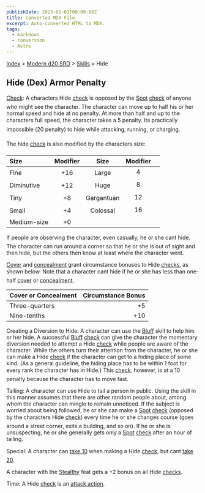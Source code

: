 ```yaml
---
publishDate: 2023-01-02T00:00:00Z
title: Converted MDX File
excerpt: Auto-converted HTML to MDX.
tags:
  - markdown
  - conversion
  - Astro
---
```


[Index](-index) > [Modern d20 SRD](modern-d20-srd-index) > [Skills](modern-d20-srd-skills-index) > Hide

## Hide (Dex) Armor Penalty

[Check](modern-d20-srd-skills-skill-basics-php#skill-check-index): A characters Hide [check](modern-d20-srd-skills-skill-basics-php#skill-check-index) is opposed by the [Spot](modern-d20-srd-skills-spot) [check](modern-d20-srd-skills-skill-basics-php#skill-check-index) of anyone who might see the character. The character can move up to half his or her normal speed and hide at no penalty. At more than half and up to the characters full speed, the character takes a 5 penalty. Its practically impossible (20 penalty) to hide while attacking, running, or charging.

The hide [check](modern-d20-srd-skills-skill-basics-php#skill-check-index) is also modified by the characters size:

| Size        | Modifier |    Size    | Modifier |     |
| :---------- | :------: | :--------: | :------: | --: |
| Fine        |   +16    |   Large    |    4     |     |
| Diminutive  |   +12    |    Huge    |    8     |     |
| Tiny        |    +8    | Gargantuan |    12    |     |
| Small       |    +4    |  Colossal  |    16    |     |
| Medium-size |    +0    |            |          |     |

If people are observing the character, even casually, he or she cant hide. The character can run around a corner so that he or she is out of sight and then hide, but the others then know at least where the character went.

[Cover](modern-d20-srd-combat-cover) and [concealment](modern-d20-srd-combat-concealment) grant circumstance bonuses to Hide [checks](modern-d20-srd-skills-skill-basics-php#skill-check-index), as shown below. Note that a character cant hide if he or she has less than one-half [cover](modern-d20-srd-combat-cover) or [concealment](modern-d20-srd-combat-concealment).

| Cover or Concealment | Circumstance Bonus |
| :------------------- | -----------------: |
| Three-quarters       |                 +5 |
| Nine-tenths          |                +10 |

Creating a Diversion to Hide: A character can use the [Bluff](modern-d20-srd-skills-bluff) skill to help him or her hide. A successful [Bluff](modern-d20-srd-skills-bluff) [check](modern-d20-srd-skills-skill-basics-php#skill-check-index) can give the character the momentary diversion needed to attempt a Hide [check](modern-d20-srd-skills-skill-basics-php#skill-check-index) while people are aware of the character. While the others turn their attention from the character, he or she can make a Hide [check](modern-d20-srd-skills-skill-basics-php#skill-check-index) if the character can get to a hiding place of some kind. (As a general guideline, the hiding place has to be within 1 foot for every rank the character has in Hide.) This [check](modern-d20-srd-skills-skill-basics-php#skill-check-index), however, is at a 10 penalty because the character has to move fast.

Tailing: A character can use Hide to tail a person in public. Using the skill in this manner assumes that there are other random people about, among whom the character can mingle to remain unnoticed. If the subject is worried about being followed, he or she can make a [Spot](modern-d20-srd-skills-spot) [check](modern-d20-srd-skills-skill-basics-php#skill-check-index) (opposed by the characters Hide [check](modern-d20-srd-skills-skill-basics-php#skill-check-index)) every time he or she changes course (goes around a street corner, exits a building, and so on). If he or she is unsuspecting, he or she generally gets only a [Spot](modern-d20-srd-skills-spot) [check](modern-d20-srd-skills-skill-basics-php#skill-check-index) after an hour of tailing.

Special: A character can [take
10](modern-d20-srd-skills-skill-basics-php#take10-index) when making a Hide [check](modern-d20-srd-skills-skill-basics-php#skill-check-index), but cant [take
20](modern-d20-srd-skills-skill-basics-php#take20-index).

A character with the [Stealthy](modern-d20-srd-feats-stealthy) feat gets a +2 bonus on all Hide [checks](modern-d20-srd-skills-skill-basics-php#skill-check-index).

Time: A Hide [check](modern-d20-srd-skills-skill-basics-php#skill-check-index) is an [attack
action](modern-d20-srd-combat-attack-actions).
